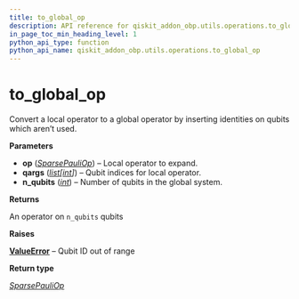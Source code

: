 ```yaml
---
title: to_global_op
description: API reference for qiskit_addon_obp.utils.operations.to_global_op
in_page_toc_min_heading_level: 1
python_api_type: function
python_api_name: qiskit_addon_obp.utils.operations.to_global_op
---
```


<span id="to-global-op" />

# to\_global\_op

<Function id="qiskit_addon_obp.utils.operations.to_global_op" isDedicatedPage={true} github="https://github.com/Qiskit/qiskit-addon-obp/tree/main/qiskit_addon_obp/utils/operations.py#L103-L126" signature="to_global_op(op, qargs, n_qubits)">
  Convert a local operator to a global operator by inserting identities on qubits which aren’t used.

  **Parameters**

  *   **op** ([*SparsePauliOp*](/api/qiskit/qiskit.quantum_info.SparsePauliOp "(in Qiskit v1.2)")) – Local operator to expand.
  *   **qargs** ([*list*](https://docs.python.org/3/library/stdtypes.html#list "(in Python v3.13)")*\[*[*int*](https://docs.python.org/3/library/functions.html#int "(in Python v3.13)")*]*) – Qubit indices for local operator.
  *   **n\_qubits** ([*int*](https://docs.python.org/3/library/functions.html#int "(in Python v3.13)")) – Number of qubits in the global system.

  **Returns**

  An operator on `n_qubits` qubits

  **Raises**

  [**ValueError**](https://docs.python.org/3/library/exceptions.html#ValueError "(in Python v3.13)") – Qubit ID out of range

  **Return type**

  [*SparsePauliOp*](/api/qiskit/qiskit.quantum_info.SparsePauliOp "(in Qiskit v1.2)")
</Function>

